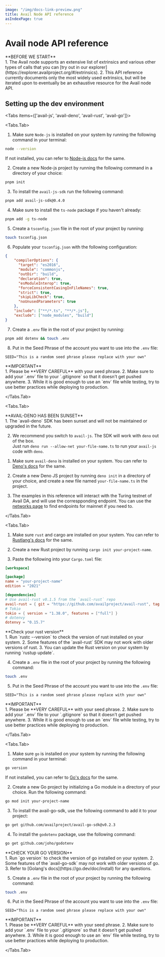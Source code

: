 ```yaml
---
image: "/img/docs-link-preview.png"
title: Avail Node API reference
asIndexPage: true
---
```



# Avail node API reference

<Callout type="info">
**BEFORE WE START**<br/>
1. The Avail node supports an extensive list of extrinsics and various other types of calls that you can
[try out in our explorer](https://explorer.availproject.org/#/extrinsics).
2. This API reference currently documents only the most widely used extrinsics, but will be iterated upon
to eventually be an exhaustive resource for the Avail node API.
</Callout>

## Setting up the dev environment

<Tabs items={['avail-js', 'avail-deno', 'avail-rust', 'avail-go']}>

<Tabs.Tab>

1. Make sure `Node-js` is installed on your system by running the following command in your terminal:

```bash filename="terminal" name="cmd1"
node --version
```
If not installed, you can refer to [Node-js docs](https://nodejs.org/en/download/package-manager) for the same.

2. Create a new Node-js project by running the following command in a directory of your choice:

```bash filename="terminal" name="cmd2"
pnpm init
```

3. To install the `avail-js-sdk` run the following command:

```bash filename="terminal" name="cmd3"
pnpm add avail-js-sdk@0.4.0
```

4. Make sure to install the `ts-node` package if you haven't already:

```bash filename="terminal" name="cmd4"
pnpm add -g ts-node
```

5. Create a `tsconfig.json` file in the root of your project by running:

```bash filename="terminal" name="cmd5"
touch tsconfig.json
```

6. Populate your `tsconfig.json` with the following configuration:

```json showLineNumbers filename="tsconfig.json" name="cmd6"
{
    "compilerOptions": {
      "target": "es2016",
      "module": "commonjs",
      "outDir": "build",
      "declaration": true,
      "esModuleInterop": true,
      "forceConsistentCasingInFileNames": true,
      "strict": true,
      "skipLibCheck": true,
      "noUnusedParameters": true
    },
    "include": ["**/*.ts", "**/*.js"],
    "exclude": ["node_modules", "build"]
} 
```

7. Create a `.env` file in the root of your project by running:

```bash filename="terminal" name="cmd7"
pnpm add dotenv && touch .env
```

8. Put in the Seed Phrase of the account you want to use into the `.env` file:

```env showLineNumbers filename=".env" name="cmd8"
SEED="This is a random seed phrase please replace with your own"
```

<Callout type="error" emoji="🔥">
**IMPORTANT**<br/>
1. Please be **VERY CAREFUL** with your seed phrase.
2. Make sure to add your `.env` file to your `.gitignore` so that it doesn't get pushed anywhere.
3. While it is good enough to use an `env` file while testing, try to use better practices while deploying to production.
</Callout>

</Tabs.Tab>

<Tabs.Tab>

<Callout type="warning">
**AVAIL-DENO HAS BEEN SUNSET**<br/>
1. The `avail-deno` SDK has been sunset and will not be maintained or upgraded in the future.

2. We recommend you switch to `avail-js`. The SDK will work with `deno` out of the box. \
Just run `deno run --allow-net your-file-name.ts` to run your `avail-js` code with `deno`.
</Callout>

1. Make sure `avail-deno` is installed on your system. You can refer to [Deno's docs](https://docs.deno.com/runtime/manual/) for the same.

2. Create a new Deno JS project by running `deno init` in a directory of your choice, and create a new file named `your-file-name.ts`
in the project.

3. The examples in this reference will interact with the Turing testnet of Avail DA, and will use the correspponding endpoint.
You can use the [networks page](/docs/networks) to find endpoints for mainnet if you need to.

</Tabs.Tab>

<Tabs.Tab>

1. Make sure `rust` and cargo are installed on your system. You can refer to [Rustlang's docs](https://www.rust-lang.org/tools/install) for the same.

2. Create a new Rust project by running `cargo init your-project-name`.

3. Paste the following into your `Cargo.toml` file:

```toml showLineNumbers filename="Cargo.toml" name="cmd9"
[workspace]

[package]
name = "your-project-name"
edition = "2021"

[dependencies]
# Use avail-rust v0.1.5 from the `avail-rust` repo
avail-rust = { git = "https://github.com/availproject/avail-rust", tag = "v0.1.5" }
# Tokio
tokio = { version = "1.38.0", features = ["full"] }
# dotenvy
dotenvy = "0.15.7"
```

<Callout type="warning">
**Check your rust version**<br/>
1. Run `rustc --version` to check the version of rust installed on your system.
2. Some features of the `avail-rust` SDK may not work with older versions of rust.
3. You can update the Rust version on your system by running `rustup update`.
</Callout>

4. Create a `.env` file in the root of your project by running the following command:

```bash filename="terminal" name="cmd10"
touch .env
```

5. Put in the Seed Phrase of the account you want to use into the `.env` file:

```env showLineNumbers filename=".env" name="cmd11"
SEED="This is a random seed phrase please replace with your own"
```

<Callout type="error" emoji="🔥">
**IMPORTANT**<br/>
1. Please be **VERY CAREFUL** with your seed phrase.
2. Make sure to add your `.env` file to your `.gitignore` so that it doesn't get pushed anywhere.
3. While it is good enough to use an `env` file while testing, try to use better practices while deploying to production.
</Callout>

</Tabs.Tab>

<Tabs.Tab>

1. Make sure `go` is installed on your system by running the following command in your terminal:

```bash filename="terminal" name="cmd12"
go version
```
If not installed, you can refer to [Go's docs](https://golang.org/doc/install) for the same.

2. Create a new Go project by initializing a Go module in a directory of your choice. Run the following command:

```bash filename="terminal" name="cmd13"
go mod init your-project-name
```

3. To install the avail-go-sdk, use the following command to add it to your project:

``` bash filename="terminal" name="cmd14"
go get github.com/availproject/avail-go-sdk@v0.2.3
```

4. To install the `godotenv` package, use the following command:

```bash filename="terminal" name="cmd15"
go get github.com/joho/godotenv
```

<Callout type="warning">
**CHECK YOUR GO VERSION**<br/>
1. Run `go version` to check the version of go installed on your system.
2. Some features of the `avail-go-sdk` may not work with older versions of go.
3. Refer to [Golang's docs](https://go.dev/doc/install) for any questions.
</Callout>

5. Create a `.env` file in the root of your project by running the following command: 

```bash filename="terminal" name="cmd16"
touch .env
```

6. Put in the Seed Phrase of the account you want to use into the `.env` file:

```env showLineNumbers filename=".env" name="cmd17"
SEED="This is a random seed phrase please replace with your own"
```

<Callout type="error" emoji="🔥">
**IMPORTANT**<br/>
1. Please be **VERY CAREFUL** with your seed phrase.
2. Make sure to add your `.env` file to your `.gitignore` so that it doesn't get pushed anywhere.
3. While it is good enough to use an `env` file while testing, try to use better practices while deploying to production.
</Callout>

</Tabs.Tab>

</Tabs>
